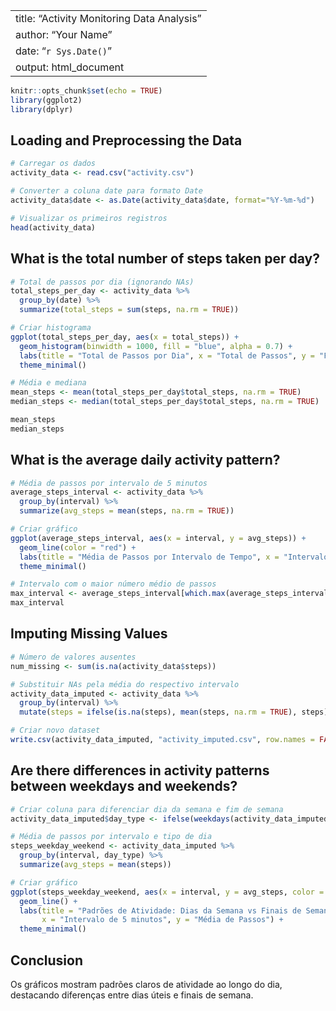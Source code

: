 
---
title: "Activity Monitoring Data Analysis"
author: "Your Name"
date: "`r Sys.Date()`"
output: html_document
---

```r
knitr::opts_chunk$set(echo = TRUE)
library(ggplot2)
library(dplyr)
```

## Loading and Preprocessing the Data

```r
# Carregar os dados
activity_data <- read.csv("activity.csv")

# Converter a coluna date para formato Date
activity_data$date <- as.Date(activity_data$date, format="%Y-%m-%d")

# Visualizar os primeiros registros
head(activity_data)
```

## What is the total number of steps taken per day?

```r
# Total de passos por dia (ignorando NAs)
total_steps_per_day <- activity_data %>%
  group_by(date) %>%
  summarize(total_steps = sum(steps, na.rm = TRUE))

# Criar histograma
ggplot(total_steps_per_day, aes(x = total_steps)) +
  geom_histogram(binwidth = 1000, fill = "blue", alpha = 0.7) +
  labs(title = "Total de Passos por Dia", x = "Total de Passos", y = "Frequência") +
  theme_minimal()

# Média e mediana
mean_steps <- mean(total_steps_per_day$total_steps, na.rm = TRUE)
median_steps <- median(total_steps_per_day$total_steps, na.rm = TRUE)

mean_steps
median_steps
```

## What is the average daily activity pattern?

```r
# Média de passos por intervalo de 5 minutos
average_steps_interval <- activity_data %>%
  group_by(interval) %>%
  summarize(avg_steps = mean(steps, na.rm = TRUE))

# Criar gráfico
ggplot(average_steps_interval, aes(x = interval, y = avg_steps)) +
  geom_line(color = "red") +
  labs(title = "Média de Passos por Intervalo de Tempo", x = "Intervalo de 5 minutos", y = "Média de Passos") +
  theme_minimal()

# Intervalo com o maior número médio de passos
max_interval <- average_steps_interval[which.max(average_steps_interval$avg_steps), ]
max_interval
```

## Imputing Missing Values

```r
# Número de valores ausentes
num_missing <- sum(is.na(activity_data$steps))

# Substituir NAs pela média do respectivo intervalo
activity_data_imputed <- activity_data %>%
  group_by(interval) %>%
  mutate(steps = ifelse(is.na(steps), mean(steps, na.rm = TRUE), steps))

# Criar novo dataset
write.csv(activity_data_imputed, "activity_imputed.csv", row.names = FALSE)
```

## Are there differences in activity patterns between weekdays and weekends?

```r
# Criar coluna para diferenciar dia da semana e fim de semana
activity_data_imputed$day_type <- ifelse(weekdays(activity_data_imputed$date) %in% c("Saturday", "Sunday"), "weekend", "weekday")

# Média de passos por intervalo e tipo de dia
steps_weekday_weekend <- activity_data_imputed %>%
  group_by(interval, day_type) %>%
  summarize(avg_steps = mean(steps))

# Criar gráfico
ggplot(steps_weekday_weekend, aes(x = interval, y = avg_steps, color = day_type)) +
  geom_line() +
  labs(title = "Padrões de Atividade: Dias da Semana vs Finais de Semana",
       x = "Intervalo de 5 minutos", y = "Média de Passos") +
  theme_minimal()
```

## Conclusion

Os gráficos mostram padrões claros de atividade ao longo do dia, destacando diferenças entre dias úteis e finais de semana.
